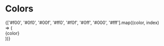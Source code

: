 # Colors

<div>
    {['#f00', '#0f0', '#00f', '#ff0', '#f0f', '#0ff', '#000', '#fff'].map((color, index) => (
        <div key={index} style={{ backgroundColor: color, color: color === '#fff' ? '#000' : '#fff' }}>
            {color}
        </div>
    ))}
</div>

